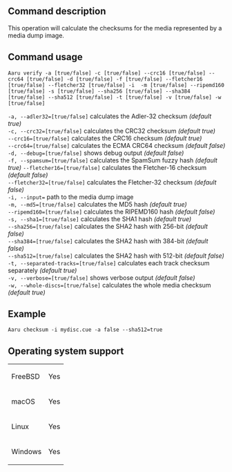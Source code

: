 ==Command description==
This operation will calculate the checksums for the media represented by a media dump image.

==Command usage==
<code>Aaru verify -a [true/false] -c [true/false] --crc16 [true/false] --crc64 [true/false] -d [true/false] -f [true/false] --fletcher16 [true/false] --fletcher32 [true/false] -i <dump> -m [true/false] --ripemd160 [true/false] -s [true/false] --sha256 [true/false] --sha384 [true/false] --sha512 [true/false] -t [true/false] -v [true/false] -w [true/false]</code>

<code>-a, --adler32=[true/false]</code> calculates the Adler-32 checksum ''(default true)''<br />
<code>-c, --crc32=[true/false]</code> calculates the CRC32 checksum ''(default true)''<br />
<code>--crc16=[true/false]</code> calculates the CRC16 checksum ''(default true)''<br />
<code>--crc64=[true/false]</code> calculates the ECMA CRC64 checksum ''(default false)''<br />
<code>-d, --debug=[true/false]</code> shows debug output ''(default false)''<br />
<code>-f, --spamsum=[true/false]</code> calculates the SpamSum fuzzy hash ''(default true)''
<code>--fletcher16=[true/false]</code> calculates the Fletcher-16 checksum ''(default false)''<br />
<code>--fletcher32=[true/false]</code> calculates the Fletcher-32 checksum ''(default false)''<br />
<code>-i, --input=<dump></code> path to the media dump image<br />
<code>-m, --md5=[true/false]</code> calculates the MD5 hash ''(default true)''<br />
<code>--ripemd160=[true/false]</code> calculates the RIPEMD160 hash ''(default false)''<br />
<code>-s, --sha1=[true/false]</code> calculates the SHA1 hash ''(default true)''<br />
<code>--sha256=[true/false]</code> calculates the SHA2 hash with 256-bit ''(default false)''<br />
<code>--sha384=[†rue/false]</code> calculates the SHA2 hash with 384-bit ''(default false)''<br />
<code>--sha512=[true/false]</code> calculates the SHA2 hash with 512-bit ''(default false)''<br />
<code>-t, --separated-tracks=[true/false]</code> calculates each track checksum separately ''(default true)''<br />
<code>-v, --verbose=[true/false]</code> shows verbose output ''(default false)''<br />
<code>-w, --whole-discs=[true/false]</code> calculates the whole media checksum ''(default true)''<br />

==Example==
<code>Aaru checksum -i mydisc.cue -a false --sha512=true</code>

==Operating system support==
{|
| FreeBSD
| Yes
|-
| macOS
| Yes
|-
| Linux
| Yes
|-
| Windows
| Yes
|}

